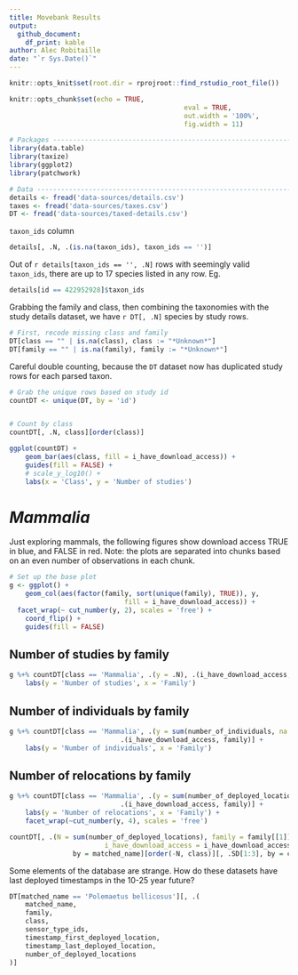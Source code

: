 ```yaml
---
title: Movebank Results
output: 
  github_document:
    df_print: kable
author: Alec Robitaille
date: "`r Sys.Date()`"
---
```


```r
knitr::opts_knit$set(root.dir = rprojroot::find_rstudio_root_file())

knitr::opts_chunk$set(echo = TRUE,
											eval = TRUE,
											out.width = '100%',
											fig.width = 11)
```




```r
# Packages ----------------------------------------------------------------
library(data.table)
library(taxize)
library(ggplot2)
library(patchwork)
```

```r
# Data --------------------------------------------------------------------
details <- fread('data-sources/details.csv')
taxes <- fread('data-sources/taxes.csv')
DT <- fread('data-sources/taxed-details.csv')
```


`taxon_ids` column

```r
details[, .N, .(is.na(taxon_ids), taxon_ids == '')]
```


Out of `r details[taxon_ids == '', .N]` rows with seemingly valid `taxon_ids`, there are up to 17 species listed in any row. Eg. 


```r
details[id == 422952928]$taxon_ids
```

Grabbing the family and class, then combining the taxonomies with the study details dataset, we have `r DT[, .N]` species by study rows. 

```r
# First, recode missing class and family
DT[class == "" | is.na(class), class := "*Unknown*"]
DT[family == "" | is.na(family), family := "*Unknown*"]
```

Careful double counting, because the `DT` dataset now has duplicated study rows for each parsed taxon.

```r
# Grab the unique rows based on study id
countDT <- unique(DT, by = 'id')


# Count by class
countDT[, .N, class][order(class)]
```



```r
ggplot(countDT) + 
	geom_bar(aes(class, fill = i_have_download_access)) +
	guides(fill = FALSE) +
	# scale_y_log10() +
	labs(x = 'Class', y = 'Number of studies')
```


# *Mammalia*

Just exploring mammals, the following figures show download access TRUE in blue, 
and FALSE in red. Note: the plots are separated into chunks based on an even 
number of observations in each chunk. 


```r
# Set up the base plot
g <- ggplot() + 
	geom_col(aes(factor(family, sort(unique(family), TRUE)), y,
							 fill = i_have_download_access)) +
  facet_wrap(~ cut_number(y, 2), scales = 'free') +
	coord_flip() + 
	guides(fill = FALSE)
```



## Number of studies by family

```r
g %+% countDT[class == 'Mammalia', .(y = .N), .(i_have_download_access, family)] +
	labs(y = 'Number of studies', x = 'Family')
```


## Number of individuals by family
```r
g %+% countDT[class == 'Mammalia', .(y = sum(number_of_individuals, na.rm = TRUE)),
							.(i_have_download_access, family)] +
	labs(y = 'Number of individuals', x = 'Family')
```

## Number of relocations by family
```r
g %+% countDT[class == 'Mammalia', .(y = sum(number_of_deployed_locations, na.rm = TRUE)),
							.(i_have_download_access, family)] +
	labs(y = 'Number of relocations', x = 'Family') +
	facet_wrap(~cut_number(y, 4), scales = 'free')
```


```r
countDT[, .(N = sum(number_of_deployed_locations), family = family[[1]], class = class[[1]],
						i_have_download_access = i_have_download_access[[1]]), 
				by = matched_name][order(-N, class)][, .SD[1:3], by = class]
```

Some elements of the database are strange. How do these datasets have last deployed
timestamps in the 10-25 year future?

```r
DT[matched_name == 'Polemaetus bellicosus'][, .(
	matched_name,
	family,
	class,
	sensor_type_ids,
	timestamp_first_deployed_location,
	timestamp_last_deployed_location,
	number_of_deployed_locations
)]
```
